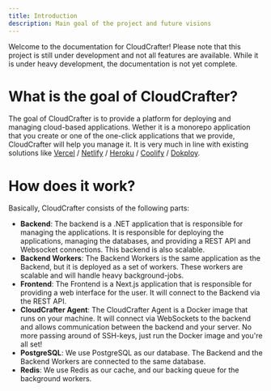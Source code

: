 ```yaml
---
title: Introduction
description: Main goal of the project and future visions
---
```


Welcome to the documentation for CloudCrafter! Please note that this project is still under development and not all features are available.
While it is under heavy development, the documentation is not yet complete. 

# What is the goal of CloudCrafter?

The goal of CloudCrafter is to provide a platform for deploying and managing cloud-based applications. Wether it is a monorepo application that you create or one 
of the one-click applications that we provide, CloudCrafter will help you manage it. It is very much in line with existing solutions like [Vercel](https://vercel.com/?ref=cloudcrafter) / [Netlify](https://netlify.com/?ref=cloudcrafter) / [Heroku](https://heroku.com/?ref=cloudcrafter) / [Coolify](https://coolify.io/?ref=cloudcrafter) / [Dokploy](https://dokploy.com/?ref=cloudcrafter).

# How does it work?

Basically, CloudCrafter consists of the following parts:

- **Backend**: The backend is a .NET application that is responsible for managing the applications. It is responsible for deploying the applications, managing the databases, and providing a REST API and Websocket connections. This backend is also scalable.
- **Backend Workers**: The Backend Workers is the same application as the Backend, but it is deployed as a set of workers. These workers are scalable and will handle heavy background-jobs.
- **Frontend**: The Frontend is a Next.js application that is responsible for providing a web interface for the user. It will connect to the Backend via the REST API.
- **CloudCrafter Agent**: The CloudCrafter Agent is a Docker image that runs on your machine. It will connect via WebSockets to the backend and allows communication between the backend and your server. No more passing around of SSH-keys, just run the Docker image and you're all set!
- **PostgreSQL**: We use PostgreSQL as our database. The Backend and the Backend Workers are connected to the same database.
- **Redis**: We use Redis as our cache, and our backing queue for the background workers.
